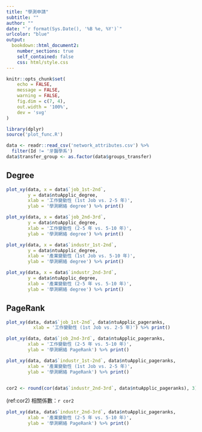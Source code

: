 ```yaml
---
title: "學測申請"
subtitle: ""
author: ""
date: "`r format(Sys.Date(), '%B %e, %Y')`"
urlcolor: "blue"
output:
  bookdown::html_document2:
    number_sections: true
    self_contained: false
    css: html/style.css
---
```


```r
knitr::opts_chunk$set(
	echo = FALSE,
	message = FALSE,
	warning = FALSE,
	fig.dim = c(7, 4),
	out.width = '100%',
	dev = 'svg'
)
```


```r
library(dplyr)
source('plot_func.R')

data <- readr::read_csv('network_attributes.csv') %>% 
  filter(Id != '牙醫學系')
data$transfer_group <- as.factor(data$groups_transfer)
```


## Degree

```r
plot_xy(data, x = data$`job_1st-2nd`, 
        y = data$ntuApplic_degree,
        xlab = '工作變動性 (1st Job vs. 2-5 年)',
        ylab = '學測網絡 degree') %>% print()
```


```r
plot_xy(data, x = data$`job_2nd-3rd`, 
        y = data$ntuApplic_degree,
        xlab = '工作變動性 (2-5 年 vs. 5-10 年)',
        ylab = '學測網絡 degree') %>% print()
```


```r
plot_xy(data, x = data$`industr_1st-2nd`, 
        y = data$ntuApplic_degree,
        xlab = '產業變動性 (1st Job vs. 5-10 年)',
        ylab = '學測網絡 degree') %>% print()
```


```r
plot_xy(data, x = data$`industr_2nd-3rd`, 
        y = data$ntuApplic_degree,
        xlab = '產業變動性 (2-5 年 vs. 5-10 年)',
        ylab = '學測網絡 degree') %>% print()
```


## PageRank

```r
plot_xy(data, data$`job_1st-2nd`, data$ntuApplic_pageranks,
          xlab = '工作變動性 (1st Job vs. 2-5 年)') %>% print()
```

```r
plot_xy(data, data$`job_2nd-3rd`, data$ntuApplic_pageranks,
        xlab = '工作變動性 (2-5 年 vs. 5-10 年)',
        ylab = '學測網絡 PageRank') %>% print()
```


```r
plot_xy(data, data$`industr_1st-2nd`, data$ntuApplic_pageranks,
        xlab = '產業變動性 (1st Job vs. 2-5 年)',
        ylab = '學測網絡 PageRank') %>% print()
  
```


```r
cor2 <- round(cor(data$`industr_2nd-3rd`, data$ntuApplic_pageranks), 3)
```

(ref:cor2) 相關係數：`r cor2`

```r
plot_xy(data, data$`industr_2nd-3rd`, data$ntuApplic_pageranks,
        xlab = '產業變動性 (2-5 年 vs. 5-10 年)',
        ylab = '學測網絡 PageRank') %>% print()
```

